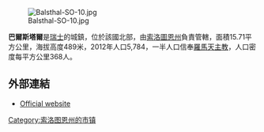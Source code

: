 [[Image:Balsthal-SO-10.jpg|right]]

'''巴爾斯塔爾'''是[[瑞士|瑞士]]的城鎮，位於該國北部，由[[索洛圖恩州|索洛圖恩州]]負責管轄，面積15.71平方公里，海拔高度489米，2012年人口5,784，一半人口信奉[[羅馬天主教|羅馬天主教]]，人口密度每平方公里368人。

==外部連結==
* [http://www.balsthal.ch Official website] {{Wayback|url=http://www.balsthal.ch/ |date=20080503124416 }} {{de icon}}

{{Switzerland-geo-stub}}
[[Category:索洛图恩州的市镇|Category:索洛图恩州的市镇]]